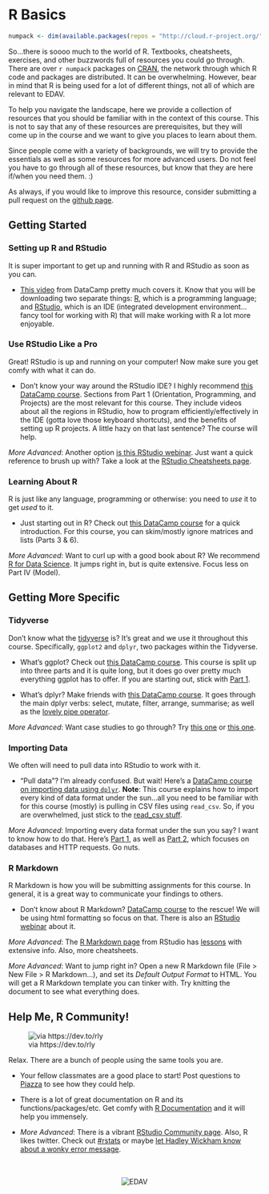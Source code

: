 # R Basics {#basics}

```r
numpack <- dim(available.packages(repos = "http://cloud.r-project.org/"))[1]
```

So...there is soooo much to the world of R. Textbooks, cheatsheets, exercises, and other buzzwords full of resources you could go through. There are over `r numpack` packages on [CRAN](https://cran.r-project.org){target="_blank"}, the network through which R code and packages are distributed. It can be overwhelming.  However, bear in mind that R is being used for a lot of different things, not all of which are relevant to EDAV. 

To help you navigate the landscape, here we provide a collection of resources that you should be familiar with in the context of this course. This is not to say that any of these resources are prerequisites, but they will come up in the course and we want to give you places to learn about them.

Since people come with a variety of backgrounds, we will try to provide the essentials as well as some resources for more advanced users. Do not feel you have to go through all of these resources, but know that they are here if/when you need them. :)

As always, if you would like to improve this resource, consider submitting a pull request on the [github page](https://github.com/jtr13/EDAV){target="_blank"}.

## Getting Started

### Setting up R and RStudio

It is super important to get up and running with R and RStudio as soon as you can.

* [This video](https://campus.datacamp.com/courses/working-with-the-rstudio-ide-part-1/orientation?ex=3){target="_blank"} from DataCamp pretty much covers it. Know that you will be downloading two separate things: [R](https://cran.r-project.org/){target="_blank"}, which is a programming language; and [RStudio](https://www.rstudio.com/download/){target="_blank"}, which is an IDE (integrated development environment...fancy tool for working with R) that will make working with R a lot more enjoyable.

### Use RStudio Like a Pro

Great! RStudio is up and running on your computer! Now make sure you get comfy with what it can do.

* Don't know your way around the RStudio IDE? I highly recommend [this DataCamp course](https://www.datacamp.com/courses/working-with-the-rstudio-ide-part-1){target="_blank"}. Sections from Part 1 (Orientation, Programming, and Projects) are the most relevant for this course. They include videos about all the regions in RStudio, how to program efficiently/effectively in the IDE (gotta love those keyboard shortcuts), and the benefits of setting up R projects. A little hazy on that last sentence? The course will help.

*More Advanced*: Another option [is this RStudio webinar](https://www.rstudio.com/resources/webinars/rstudio-essentials-webinar-series-part-1/){target="_blank"}. Just want a quick reference to brush up with? Take a look at the [RStudio Cheatsheets page](https://www.rstudio.com/resources/cheatsheets/){target="_blank"}.

### Learning About R

R is just like any language, programming or otherwise: you need to *use* it to get *used* to it.

* Just starting out in R? Check out [this DataCamp course](https://www.datacamp.com/courses/free-introduction-to-r){target="_blank"} for a quick introduction. For this course, you can skim/mostly ignore matrices and lists (Parts 3 & 6).

*More Advanced*: Want to curl up with a good book about R? We recommend [R for Data Science](http://r4ds.had.co.nz/){target="_blank"}. It jumps right in, but is quite extensive. Focus less on Part IV (Model).

## Getting More Specific

### Tidyverse

Don't know what the [tidyverse](https://www.tidyverse.org/) is? It's great and we use it throughout this course. Specifically, `ggplot2` and `dplyr`, two packages within the Tidyverse. 

* What's ggplot? Check out [this DataCamp course](https://www.datacamp.com/courses/data-visualization-with-ggplot2-1){target="_blank"}. This course is split up into three parts and it is quite long, but it does go over pretty much everything ggplot has to offer. If you are starting out, stick with [Part 1](https://www.datacamp.com/courses/data-visualization-with-ggplot2-1){target="_blank"}.

* What's dplyr? Make friends with [this DataCamp course](https://www.datacamp.com/courses/dplyr-data-manipulation-r-tutorial){target="_blank"}. It goes through the main dplyr verbs: select, mutate, filter, arrange, summarise; as well as the [lovely pipe operator](https://www.datacamp.com/community/tutorials/pipe-r-tutorial){target="_blank"}.

*More Advanced*: Want case studies to go through? Try [this one](https://campus.datacamp.com/courses/data-visualization-with-ggplot2-2/chapter-5-case-study?ex=1){target="_blank"} or [this one](https://campus.datacamp.com/courses/data-visualization-with-ggplot2-part-3/data-munging-and-visualization-case-study?ex=1){target="_blank"}.

### Importing Data

We often will need to pull data into RStudio to work with it. 

* "Pull data"? I'm already confused. But wait! Here's a [DataCamp course on importing data using `dplyr`](https://www.datacamp.com/courses/importing-data-in-r-part-1){target="_blank"}. **Note**: This course explains how to import every kind of data format under the sun...all you need to be familiar with for this course (mostly) is pulling in CSV files using `read_csv`. So, if you are overwhelmed, just stick to the [read_csv stuff](https://campus.datacamp.com/courses/importing-data-in-r-part-1/importing-data-from-flat-files-with-utils?ex=1){target="_blank"}.

*More Advanced*: Importing every data format under the sun you say? I want to know how to do that. Here's [Part 1](https://www.datacamp.com/courses/importing-data-in-r-part-1){target="_blank"}, as well as [Part 2](https://www.datacamp.com/courses/importing-data-in-r-part-2){target="_blank"}, which focuses on databases and HTTP requests. Go nuts.

### R Markdown

R Markdown is how you will be submitting assignments for this course. In general, it is a great way to communicate your findings to others.

* Don't know about R Markdown? [DataCamp course](https://www.datacamp.com/courses/reporting-with-r-markdown){target="_blank"} to the rescue! We will be using html formatting so focus on that. There is also an [RStudio webinar](https://www.rstudio.com/resources/webinars/getting-started-with-r- markdown/){target="_blank"} about it.

*More Advanced*: The [R Markdown page](https://rmarkdown.rstudio.com/){target="_blank"} from RStudio has [lessons](https://rmarkdown.rstudio.com/lesson-1.html){target="_blank"} with extensive info. Also, more cheatsheets.

*More Advanced*: Want to jump right in? Open a new R Markdown file (File > New File > R Markdown...), and set its *Default Output Format* to HTML. You will get a R Markdown template you can tinker with. Try knitting the document to see what everything does.

## Help Me, R Community!

![via https://dev.to/rly](images/halp_me_orly.png)

Relax. There are a bunch of people using the same tools you are.

* Your fellow classmates are a good place to start! Post questions to [Piazza](https://piazza.com/){target="_blank"} to see how they could help.

* There is a lot of great documentation on R and its functions/packages/etc. Get comfy with [R Documentation](https://www.rdocumentation.org/){target="_blank"} and it will help you immensely.

* *More Advanced*: There is a vibrant [RStudio Community page](https://community.rstudio.com/){target="_blank"}. Also, R likes twitter. Check out [#rstats](https://twitter.com/search?q=%23rstats){target="_blank"} or maybe [let Hadley Wickham know about a wonky error message](https://twitter.com/hadleywickham/status/952259891342794752){target="_blank"}.





<!-- Footer -->
<center>
</br></br>
![EDAV](images/icons/edav_resource_small.png)
</br></br>
</center>